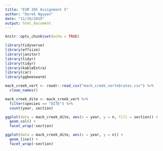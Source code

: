 ```yaml
---
title: "ESM 205 Assignment 5"
author: "Derek Nguyen"
date: "11/20/2019"
output: html_document
---
```


```r
knitr::opts_chunk$set(echo = TRUE)
```




```r
library(tidyverse)
library(effsize)
library(janitor)
library(tidyr)
library(tidyr)
library(kableExtra)
library(car)
library(ggbeeswarm)
```


```r
mack_creek_vert <- readr::read_csv("mack_creek_vertebrates.csv") %>% 
  clean_names()
```



```r
mack_creek_dite <- mack_creek_vert %>% 
  filter(species == "DITE") %>% 
  count(year, section)
```

```r
ggplot(data = mack_creek_dite, aes(x = year, y = n, fill = section)) +
  geom_col() +
  facet_wrap(~section)
```

```r
ggplot(data = mack_creek_dite, aes(x = year, y = n)) +
  geom_line() +
  facet_wrap(~section)
```









